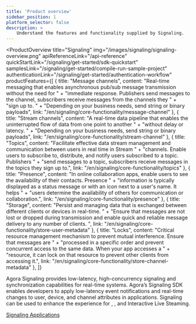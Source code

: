 ```yaml
---
title: 'Product overview'
sidebar_position: 1
platform_selector: false
description: >
    Understand the features and functionality supplied by Signaling.
---
```



<ProductOverview
  title="Signaling"
  img="/images/signaling/signaling-overview.png"
  apiReferenceLink="/api-reference"
  quickStartLink="/signaling/get-started/sdk-quickstart"
  samplesLink="/signaling/get-started/compile-run-sample-project"
  authenticationLink="/signaling/get-started/authentication-workflow"
  productFeatures={[
    {
      title: "Message channels",
      content: "Real-time messaging that enables asynchronous pub/sub message transmission without the need for " +
        "immediate response. Publishers send messages to the channel, subscribers receive messages from the channels they " +
        "sign up to. " +
        "Depending on your business needs, send string or binary payloads",
      link: "/en/signaling/core-functionality/message-channel"
    },
    {
      title: "Stream channels",
      content: "A real-time data pipeline that enables the uninterrupted flow of data from one point to another " +
        "without delay or latency. " +
        "Depending on your business needs, send string or binary payloads",
      link: "/en/signaling/core-functionality/stream-channel"
    },
    {
      title: "Topics",
      content: "Facilitate effective data stream management and communication between users in real time in Stream " +
        "channels. Enable users to subscribe to, distribute, and notify users subscribed to a topic. Publishers " +
        "send messages to a topic, subscribers receive messages in the topics they sign up to.",
      link: "/en/signaling/core-functionality/topics"
    },
    {
      title: "Presence",
      content: "In online collaboration apps, enable users to see the availability of their contacts. Presence " +
        "information is typically displayed as a status message or with an icon next to a user's name. It helps " +
        "users determine the availability of others for communication or collaboration.",
      link: "/en/signaling/core-functionality/presence"
    },
    {
      title: "Storage",
      content: "Persist and managing data that is exchanged between different clients or devices in real-time. " +
        "Ensure that messages are not lost or dropped during transmission and enable quick and reliable message delivery to any number of clients. ",
      link: "/en/signaling/core-functionality/store-user-metadata"
    },
    {
      title: "Locks",
      content: "Critical resource management mechanism to prevent mutual interference. Ensure that messages are " +
        "processed in a specific order and prevent concurrent access to the same data. When your app accesses a " +
        "resource, it can lock on that resource to prevent other clients from accessing it.",
      link: "/en/signaling/core-functionality/store-channel-metadata"
    },
  ]}

>

Agora Signaling provides low-latency, high-concurrency signaling and synchronization capabilities for real-time systems. Agora’s Signaling SDK enables developers to apply low-latency event notifications and real-time changes to user, device, and channel attributes in applications. Signaling can be used to enhance the experience for <Vg k="AUDIO" />, <Vg k="VIDEO" />, and Interactive Live Steaming.

[Signaling Applications](https://www.agora.io/en/products/signaling/)


</ProductOverview>
